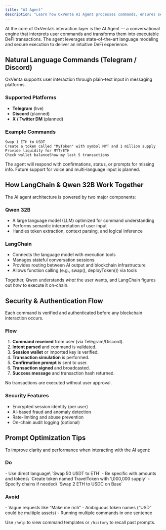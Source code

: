 ```yaml
---
title: "AI Agent"
description: "Learn how OxVenta AI Agent processes commands, ensures security, and optimizes interaction."
---
```


At the core of OxVenta’s interaction layer is the AI Agent — a conversational engine that interprets user commands and transforms them into executable DeFi transactions. The agent leverages state-of-the-art language modeling and secure execution to deliver an intuitive DeFi experience.

## **Natural Language Commands (Telegram / Discord)**

OxVenta supports user interaction through plain-text input in messaging platforms.

### **Supported Platforms**

- **Telegram** (live)
- **Discord** (planned)
- **X / Twitter DM** (planned)

### **Example Commands**

```
Swap 1 ETH to USDT
Create a token called "MyToken" with symbol MYT and 1 million supply
Provide liquidity for MYT/ETH
Check wallet balanceShow my last 5 transactions
```

The agent will respond with confirmations, status, or prompts for missing info. Future support for voice and multi-language input is planned.

## **How LangChain & Qwen 32B Work Together**

The AI agent architecture is powered by two major components:

### **Qwen 32B**

- A large language model (LLM) optimized for command understanding
- Performs semantic interpretation of user input
- Handles token extraction, context parsing, and logical inference

### **LangChain**

- Connects the language model with execution tools
- Manages stateful conversation sessions
- Provides routing between AI output and blockchain infrastructure
- Allows function calling (e.g., swap(), deployToken()) via tools

Together, Qwen understands _what_ the user wants, and LangChain figures out _how_ to execute it on-chain.

## **Security & Authentication Flow**

Each command is verified and authenticated before any blockchain interaction occurs.

### **Flow**

1. **Command received** from user (via Telegram/Discord).
2. **Intent parsed** and command is validated.
3. **Session wallet** or imported key is verified.
4. **Transaction simulation** is performed.
5. **Confirmation prompt** is sent to user.
6. **Transaction signed** and broadcasted.
7. **Success message** and transaction hash returned.

No transactions are executed without user approval.

### **Security Features**

- Encrypted session identity (per user)
- AI-based fraud and anomaly detection
- Rate-limiting and abuse prevention
- On-chain audit logging (optional)

## **Prompt Optimization Tips**

To improve clarity and performance when interacting with the AI agent:

### **Do**

<Check>
  - Use direct language\
    `Swap 50 USDT to ETH`
  - Be specific with amounts and tokens\
    `Create token named TravelToken with 1,000,000 supply`
  - Specify chains if needed\
    `Swap 2 ETH to USDC on Base`
</Check>

### **Avoid** 

<Danger>
  - Vague requests like “Make me rich”
  - Ambiguous token names (“USD” could be multiple assets)
  - Running multiple commands in one sentence
</Danger>

Use `/help` to view command templates or `/history` to recall past prompts.